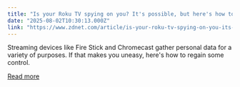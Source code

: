 ```yaml
---
title: "Is your Roku TV spying on you? It's possible, but here's how to put a stop to it"
date: "2025-08-02T10:30:13.000Z"
link: "https://www.zdnet.com/article/is-your-roku-tv-spying-on-you-its-possible-but-heres-how-to-put-a-stop-to-it/"
---
```


Streaming devices like Fire Stick and Chromecast gather personal data for a variety of purposes. If that makes you uneasy, here's how to regain some control.

[Read more](https://www.zdnet.com/article/is-your-roku-tv-spying-on-you-its-possible-but-heres-how-to-put-a-stop-to-it/)
